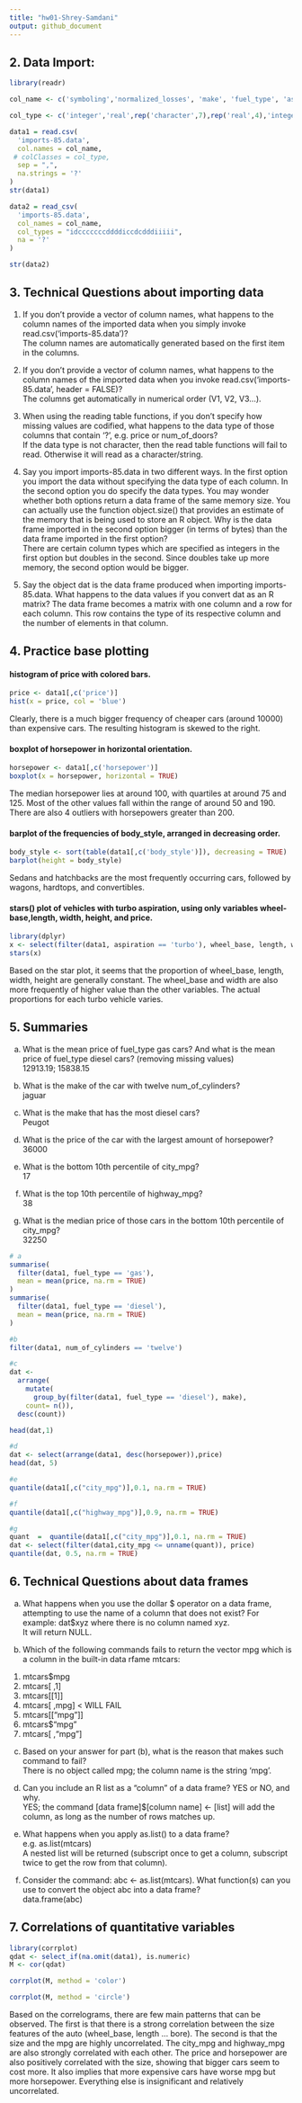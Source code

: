 ```yaml
---
title: "hw01-Shrey-Samdani"
output: github_document
---
```


## 2. Data Import:
```r
library(readr)

col_name <- c('symboling','normalized_losses', 'make', 'fuel_type', 'aspiration','num_of_doors','body_style', 'drive_wheels','engine_location','wheel_base', 'length','width','height','curb_weight','engine_type','num_of_cylinders','engine_size','fuel_system','bore','stroke','compression_ratio','horsepower','peak_rpm','city_mpg','highway_mpg','price')

col_type <- c('integer','real',rep('character',7),rep('real',4),'integer',rep('character',2),'real','character',rep('real',3),rep('integer',5))

data1 = read.csv(
  'imports-85.data',
  col.names = col_name,
 # colClasses = col_type,
  sep = ",",
  na.strings = '?'
)
str(data1)

data2 = read_csv(
  'imports-85.data',
  col_names = col_name,
  col_types = "idcccccccddddiccdcdddiiiii",
  na = '?'
)

str(data2)
```
## 3. Technical Questions about importing data
1. If you don’t provide a vector of column names, what happens to the column names of
the imported data when you simply invoke read.csv('imports-85.data')?  
The column names are automatically generated based on the first item in the columns.

2. If you don’t provide a vector of column names, what happens to the column names of the
imported data when you invoke read.csv('imports-85.data', header = FALSE)?  
The columns get automatically in numerical order (V1, V2, V3...).

3. When using the reading table functions, if you don’t specify how missing values are
codified, what happens to the data type of those columns that contain '?', e.g. price
or num_of_doors?  
If the data type is not character, then the read table functions will fail to read. Otherwise it will read as a character/string.  

4. Say you import imports-85.data in two different ways. In the first option you import
the data without specifying the data type of each column. In the second option you do
specify the data types. You may wonder whether both options return a data frame of
the same memory size. You can actually use the function object.size() that provides
an estimate of the memory that is being used to store an R object. Why is the data
frame imported in the second option bigger (in terms of bytes) than the data frame
imported in the first option?  
There are certain column types which are specified as integers in the first option but doubles in the second. Since doubles take up more memory, the second option would be bigger.

5. Say the object dat is the data frame produced when importing imports-85.data.
What happens to the data values if you convert dat as an R matrix?
The data frame becomes a matrix with one column and a row for each column. This row contains the type of its respective column and the number of elements in that column.

## 4. Practice base plotting 
#### histogram of price with colored bars.
```r
price <- data1[,c('price')]
hist(x = price, col = 'blue')
```


Clearly, there is a much bigger frequency of cheaper cars (around 10000) than expensive cars. The resulting histogram is skewed to the right.

#### boxplot of horsepower in horizontal orientation.
```r
horsepower <- data1[,c('horsepower')]
boxplot(x = horsepower, horizontal = TRUE)

```

The median horsepower lies at around 100, with quartiles at around 75 and 125. Most of the other values fall within the range of around 50 and 190. There are also 4 outliers with horsepowers greater than 200. 
  
  
#### barplot of the frequencies of body_style, arranged in decreasing order.
```r
body_style <- sort(table(data1[,c('body_style')]), decreasing = TRUE)
barplot(height = body_style)

```
  
  Sedans and hatchbacks are the most frequently occurring cars, followed by wagons, hardtops, and convertibles.
  
  
#### stars() plot of vehicles with turbo aspiration, using only variables wheel-base,length, width, height, and price.
```r
library(dplyr)
x <- select(filter(data1, aspiration == 'turbo'), wheel_base, length, width, height)
stars(x)
```

Based on the star plot, it seems that the proportion of wheel_base, length, width, height are generally constant. The wheel_base and width are also more frequently of higher value than the other variables. The actual proportions for each turbo vehicle varies.

## 5. Summaries

a. What is the mean price of fuel_type gas cars? And what is the mean price of
fuel_type diesel cars? (removing missing values)  
12913.19; 15838.15

b. What is the make of the car with twelve num_of_cylinders?  
jaguar

c. What is the make that has the most diesel cars?  
Peugot

d. What is the price of the car with the largest amount of horsepower?  
36000

e. What is the bottom 10th percentile of city_mpg?  
17

f. What is the top 10th percentile of highway_mpg?  
38

g. What is the median price of those cars in the bottom 10th percentile of city_mpg?  
32250

```r
# a
summarise(
  filter(data1, fuel_type == 'gas'),
  mean = mean(price, na.rm = TRUE)
)
summarise(
  filter(data1, fuel_type == 'diesel'),
  mean = mean(price, na.rm = TRUE)
)

#b
filter(data1, num_of_cylinders == 'twelve')

#c
dat <- 
  arrange(
    mutate(
      group_by(filter(data1, fuel_type == 'diesel'), make), 
    count= n()), 
  desc(count))

head(dat,1)

#d
dat <- select(arrange(data1, desc(horsepower)),price)
head(dat, 5)

#e
quantile(data1[,c("city_mpg")],0.1, na.rm = TRUE)

#f
quantile(data1[,c("highway_mpg")],0.9, na.rm = TRUE)

#g
quant  =  quantile(data1[,c("city_mpg")],0.1, na.rm = TRUE)
dat <- select(filter(data1,city_mpg <= unname(quant)), price)
quantile(dat, 0.5, na.rm = TRUE)

```

## 6. Technical Questions about data frames

a. What happens when you use the dollar $ operator on a data frame, attempting to use
the name of a column that does not exist? For example: dat$xyz where there is no
column named xyz.  
It will return NULL.

b. Which of the following commands fails to return the vector mpg which is a column in
the built-in data rfame mtcars:  
1. mtcars$mpg  
2. mtcars[ ,1]  
3. mtcars[[1]]  
4. mtcars[ ,mpg]  < WILL FAIL
5. mtcars[["mpg"]]  
6. mtcars$"mpg"  
7. mtcars[ ,"mpg"]  

c. Based on your answer for part (b), what is the reason that makes such command to
fail?  
There is no object called mpg; the column name is the string 'mpg'.

d. Can you include an R list as a “column” of a data frame? YES or NO, and why.  
YES; the command [data frame]$[column name] <- [list] will add the column, as long as the number of rows matches up.

e. What happens when you apply as.list() to a data frame? e.g. as.list(mtcars)  
A nested list will be returned (subscript once to get a column, subscript twice to get the row from that column).

f. Consider the command: abc <- as.list(mtcars). What function(s) can you use to
convert the object abc into a data frame?  
data.frame(abc)

## 7. Correlations of quantitative variables
```r
library(corrplot)
qdat <- select_if(na.omit(data1), is.numeric)
M <- cor(qdat)
```

```r
corrplot(M, method = 'color')
```
```r
corrplot(M, method = 'circle')
```

Based on the correlograms, there are few main patterns that can be observed. The first is that there is a strong correlation between the size features of the auto (wheel_base, length ... bore). The second is that the size and the mpg are highly uncorrelated. The city_mpg and highway_mpg are also strongly correlated with each other. The price and horsepower are also positively correlated with the size, showing that bigger cars seem to cost more. It also implies that more expensive cars have worse mpg but more horsepower. Everything else is insignificant and relatively uncorrelated.


